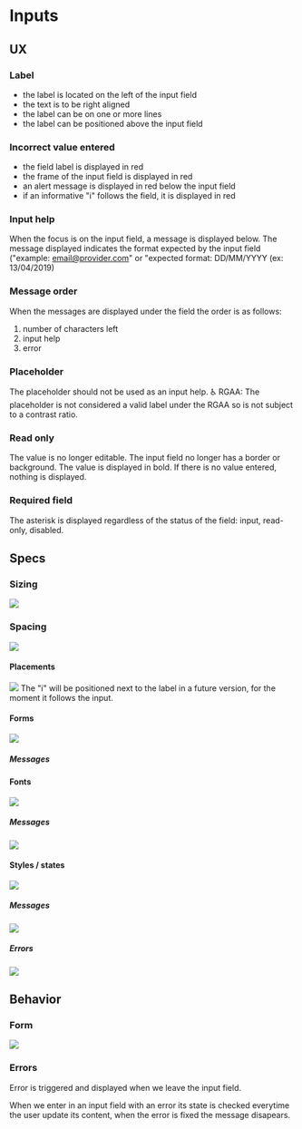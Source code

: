 
<Meta title="Molecules/Inputs/mg-input" />

# Inputs

## UX

### Label

- the label is located on the left of the input field
- the text is to be right aligned
- the label can be on one or more lines
- the label can be positioned above the input field

### Incorrect value entered

- the field label is displayed in red
- the frame of the input field is displayed in red
- an alert message is displayed in red below the input field
- if an informative "i" follows the field, it is displayed in red

### Input help

When the focus is on the input field, a message is displayed below.
The message displayed indicates the format expected by the input field ("example: email@provider.com" or "expected format: DD/MM/YYYY (ex: 13/04/2019)

### Message order

When the messages are displayed under the field the order is as follows:

1. number of characters left
2. input help
3. error

### Placeholder

The placeholder should not be used as an input help.
♿ RGAA: The placeholder is not considered a valid label under the RGAA so is not subject to a contrast ratio.

### Read only

The value is no longer editable.
The input field no longer has a border or background.
The value is displayed in bold.
If there is no value entered, nothing is displayed.

### Required field

The asterisk is displayed regardless of the status of the field: input, read-only, disabled.

## Specs

### Sizing

![](./inputs/doc/img/mg-input-base-sizing.png)

### Spacing

![](./inputs/doc/img/mg-input-base-spacing.png)

#### Placements

![](./inputs/doc/img/mg-input-base-alignments.png)
The "i" will be positioned next to the label in a future version, for the moment it follows the input.

#### Forms

![](./inputs/doc/img/mg-input-base-shapes.png)

##### Messages

#### Fonts

![](./inputs/doc/img/mg-input-base-fonts.png)

##### Messages

![](./inputs/doc/img/mg-input-base-messages-fonts.png)

#### Styles / states

![](./inputs/doc/img/mg-input-base-styles.png)

##### Messages

![](./inputs/doc/img/mg-input-base-messages.png)

##### Errors

![](./inputs/doc/img/mg-input-base-errors.png)

## Behavior

### Form

![](./inputs/doc/img/mg-input-behavior.png)

### Errors

Error is triggered and displayed when we leave the input field.

When we enter in an input field with an error its state is checked everytime the user update its content, when the error is fixed the message disapears.
